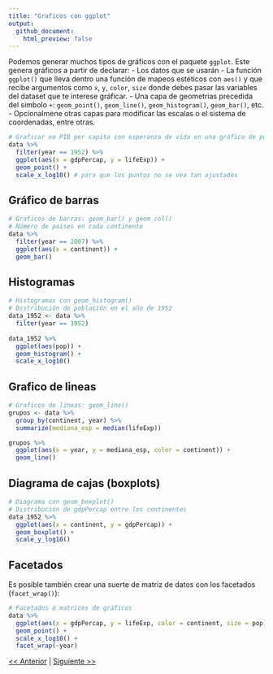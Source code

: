 ```yaml
---
title: "Graficos con ggplot"
output: 
  github_document:
    html_preview: false
---
```


Podemos generar muchos tipos de gráficos con el paquete `ggplot`. Este genera gráficos a partir de declarar:
- Los datos que se usarán
- La función `ggplot()` que lleva dentro una función de mapeos estéticos con `aes()` y que recibe argumentos como `x`, `y`, `color`, `size` donde debes pasar las variables del dataset que te interese gráficar.
- Una capa de geometrias precedida del simbolo `+`: `geom_point()`, `geom_line()`, `geom_histogram()`, `geom_bar()`, etc.
- Opcionalmene otras capas para modificar las escalas o el sistema de coordenadas, entre otras.

```r
# Graficar en PIB per capita con esperanza de vida en una gráfico de puntos
data %>%
  filter(year == 1952) %>%
  ggplot(aes(x = gdpPercap, y = lifeExp)) +
  geom_point() +
  scale_x_log10() # para que los puntos no se vea tan ajustados
```

## Gráfico de barras

```r
# Graficos de barras: geom_bar() y geom_col()
# Número de paises en cada continente
data %>%
  filter(year == 2007) %>%
  ggplot(aes(x = continent)) +
  geom_bar()
```

## Histogramas

```r
# Histogramas con geom_histogram()
# Distribución de población en el año de 1952
data_1952 <- data %>%
  filter(year == 1952)
 
data_1952 %>%
  ggplot(aes(pop)) +
  geom_histogram() +
  scale_x_log10()

```

## Grafico de lineas

```r
# Graficos de lineas: geom_line()
grupos <- data %>%
  group_by(continent, year) %>%
  summarize(mediana_esp = median(lifeExp))

grupos %>%
  ggplot(aes(x = year, y = mediana_esp, color = continent)) +
  geom_line()
```


## Diagrama de cajas (boxplots)

```r
# Diagrama con geom_boxplot()
# Distribución de gdpPercap entre los continentes
data_1952 %>%
  ggplot(aes(x = continent, y = gdpPercap)) +
  geom_boxplot() +
  scale_y_log10()
```

## Facetados

Es posible también crear una suerte de matriz de datos con los facetados (`facet_wrap()`):

```r
# Facetados o matrices de gráficos
data %>%
  ggplot(aes(x = gdpPercap, y = lifeExp, color = continent, size = pop)) +
  geom_point() +
  scale_x_log10() +
  facet_wrap(~year)
```

[<< Anterior](https://github.com/lab-tecnosocial/curso-r/tree/main/04-estructuras-de-control)   |   [Siguiente >>](https://github.com/lab-tecnosocial/curso-r/tree/main/06-analisis-de-tweets)

